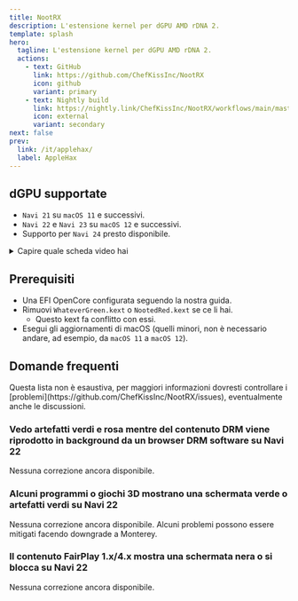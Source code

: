 ```yaml
---
title: NootRX
description: L'estensione kernel per dGPU AMD rDNA 2.
template: splash
hero:
  tagline: L'estensione kernel per dGPU AMD rDNA 2.
  actions:
    - text: GitHub
      link: https://github.com/ChefKissInc/NootRX
      icon: github
      variant: primary
    - text: Nightly build
      link: https://nightly.link/ChefKissInc/NootRX/workflows/main/master/Artifacts.zip
      icon: external
      variant: secondary
next: false
prev:
  link: /it/applehax/
  label: AppleHax
---
```



## dGPU supportate

- `Navi 21` su `macOS 11` e successivi.
- `Navi 22` e `Navi 23` su `macOS 12` e successivi.
- Supporto per `Navi 24` presto disponibile.

<details>
<summary>Capire quale scheda video hai</summary>

| Nome commerciale             | Tipo GPU  |
| ---------------------------- | --------- |
| AMD Radeon Pro V620          | `Navi 21` |
| AMD Radeon Pro W6800         | `Navi 21` |
| AMD Radeon Pro W6800X        | `Navi 21` |
| AMD Radeon Pro W6800X Duo    | `Navi 21` |
| AMD Radeon Pro W6900X        | `Navi 21` |
| AMD Radeon RX 6800           | `Navi 21` |
| AMD Radeon RX 6800 XT        | `Navi 21` |
| AMD Radeon RX 6900 XT        | `Navi 21` |
| AMD Radeon RX 6900 XTX       | `Navi 21` |
| AMD Radeon RX 6950 XT        | `Navi 21` |
| AMD Radeon RX 6700           | `Navi 22` |
| AMD Radeon RX 6700 XT        | `Navi 22` |
| AMD Radeon RX 6700M          | `Navi 22` |
| AMD Radeon RX 6750 GRE 10 GB | `Navi 22` |
| AMD Radeon RX 6750 GRE 12 GB | `Navi 22` |
| AMD Radeon RX 6750 XT        | `Navi 22` |
| AMD Radeon RX 6800M          | `Navi 22` |
| AMD Radeon RX 6850M XT       | `Navi 22` |
| AMD Radeon Pro W6600         | `Navi 23` |
| AMD Radeon Pro W6600M        | `Navi 23` |
| AMD Radeon Pro W6600X        | `Navi 23` |
| AMD Radeon RX 6600           | `Navi 23` |
| AMD Radeon RX 6600 XT        | `Navi 23` |
| AMD Radeon RX 6600M          | `Navi 23` |
| AMD Radeon RX 6600S          | `Navi 23` |
| AMD Radeon RX 6650 XT        | `Navi 23` |
| AMD Radeon RX 6650M          | `Navi 23` |
| AMD Radeon RX 6650M XT       | `Navi 23` |
| AMD Radeon RX 6700S          | `Navi 23` |
| AMD Radeon RX 6800S          | `Navi 23` |
| AMD Radeon Pro W6300         | `Navi 24` |
| AMD Radeon Pro W6300M        | `Navi 24` |
| AMD Radeon Pro W6400         | `Navi 24` |
| AMD Radeon Pro W6500M        | `Navi 24` |
| AMD Radeon RX 6300           | `Navi 24` |
| AMD Radeon RX 6300M          | `Navi 24` |
| AMD Radeon RX 6400           | `Navi 24` |
| AMD Radeon RX 6450M          | `Navi 24` |
| AMD Radeon RX 6500 XT        | `Navi 24` |
| AMD Radeon RX 6500M          | `Navi 24` |
| AMD Radeon RX 6550M          | `Navi 24` |
| AMD Radeon RX 6550S          | `Navi 24` |

</details>

## Prerequisiti

- Una EFI OpenCore configurata seguendo la nostra guida.
- Rimuovi `WhateverGreen.kext` o `NootedRed.kext` se ce li hai.
  - Questo kext fa conflitto con essi.
- Esegui gli aggiornamenti di macOS (quelli minori, non è necessario andare, ad esempio, da `macOS 11` a `macOS 12`).

## Domande frequenti

<Aside type="danger">
Questa lista non è esaustiva, per maggiori informazioni dovresti controllare i [problemi](https://github.com/ChefKissInc/NootRX/issues), eventualmente anche le discussioni.
</Aside>

### Vedo artefatti verdi e rosa mentre del contenuto DRM viene riprodotto in background da un browser DRM software su Navi 22

Nessuna correzione ancora disponibile.

### Alcuni programmi o giochi 3D mostrano una schermata verde o artefatti verdi su Navi 22

Nessuna correzione ancora disponibile. Alcuni problemi possono essere mitigati facendo downgrade a Monterey.

### Il contenuto FairPlay 1.x/4.x mostra una schermata nera o si blocca su Navi 22

Nessuna correzione ancora disponibile.
